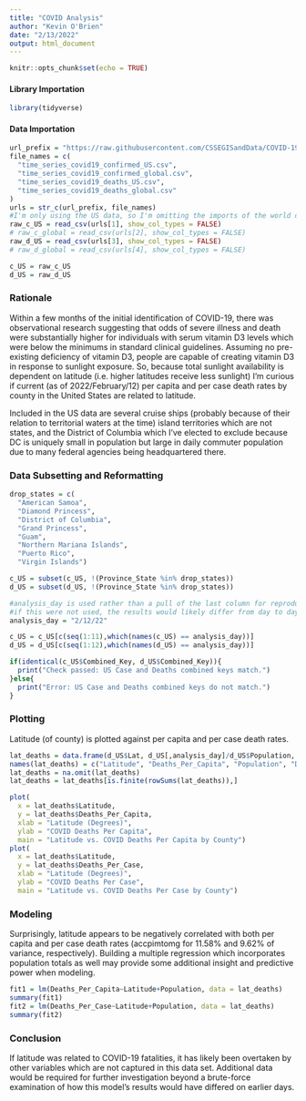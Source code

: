 ---
title: "COVID Analysis"
author: "Kevin O'Brien"
date: "2/13/2022"
output: html_document
---

```{r setup, include=FALSE}
knitr::opts_chunk$set(echo = TRUE)
```
#### Library Importation
```{r imports, include=TRUE}
library(tidyverse)
```
#### Data Importation
```{r data_import, include=TRUE}
url_prefix = "https://raw.githubusercontent.com/CSSEGISandData/COVID-19/master/csse_covid_19_data/csse_covid_19_time_series/"
file_names = c(
  "time_series_covid19_confirmed_US.csv", 
  "time_series_covid19_confirmed_global.csv", 
  "time_series_covid19_deaths_US.csv", 
  "time_series_covid19_deaths_global.csv"
)
urls = str_c(url_prefix, file_names)
#I'm only using the US data, so I'm omitting the imports of the world data.
raw_c_US = read_csv(urls[1], show_col_types = FALSE)
# raw_c_global = read_csv(urls[2], show_col_types = FALSE)
raw_d_US = read_csv(urls[3], show_col_types = FALSE)
# raw_d_global = read_csv(urls[4], show_col_types = FALSE)

c_US = raw_c_US
d_US = raw_d_US
```
### Rationale
Within a few months of the initial identification of COVID-19, there was observational research suggesting that odds of severe illness and death were substantially higher for individuals with serum vitamin D3 levels which were below the minimums in standard clinical guidelines.
Assuming no pre-existing deficiency of vitamin D3, people are capable of creating vitamin D3 in response to sunlight exposure.
So, because total sunlight availability is dependent on latitude (i.e. higher latitudes receive less sunlight) I’m curious if current (as of 2022/February/12) per capita and per case death rates by county in the United States are related to latitude.

Included in the US data are several cruise ships (probably because of their relation to territorial waters at the time) island territories which are not states, and the District of Columbia which I’ve elected to exclude because DC is uniquely small in population but large in daily commuter population due to many federal agencies being headquartered there.

### Data Subsetting and Reformatting
```{r data_subset, include=TRUE}
drop_states = c(
  "American Samoa", 
  "Diamond Princess", 
  "District of Columbia", 
  "Grand Princess", 
  "Guam",
  "Northern Mariana Islands",
  "Puerto Rico",
  "Virgin Islands")

c_US = subset(c_US, !(Province_State %in% drop_states))
d_US = subset(d_US, !(Province_State %in% drop_states))

#analysis_day is used rather than a pull of the last column for reproducibility
#if this were not used, the results would likely differ from day to day
analysis_day = "2/12/22"

c_US = c_US[c(seq(1:11),which(names(c_US) == analysis_day))]
d_US = d_US[c(seq(1:12),which(names(d_US) == analysis_day))]

if(identical(c_US$Combined_Key, d_US$Combined_Key)){
  print("Check passed: US Case and Deaths combined keys match.")
}else{
  print("Error: US Case and Deaths combined keys do not match.")
}
```
### Plotting
Latitude (of county) is plotted against per capita and per case death rates.
```{r latitude, include=TRUE}
lat_deaths = data.frame(d_US$Lat, d_US[,analysis_day]/d_US$Population, d_US$Population, d_US[,analysis_day]/c_US[,analysis_day])
names(lat_deaths) = c("Latitude", "Deaths_Per_Capita", "Population", "Deaths_Per_Case")
lat_deaths = na.omit(lat_deaths)
lat_deaths = lat_deaths[is.finite(rowSums(lat_deaths)),]
```
```{r latitude_plots, include=TRUE}
plot(
  x = lat_deaths$Latitude,
  y = lat_deaths$Deaths_Per_Capita,
  xlab = "Latitude (Degrees)",
  ylab = "COVID Deaths Per Capita",
  main = "Latitude vs. COVID Deaths Per Capita by County")
plot(
  x = lat_deaths$Latitude,
  y = lat_deaths$Deaths_Per_Case,
  xlab = "Latitude (Degrees)",
  ylab = "COVID Deaths Per Case",
  main = "Latitude vs. COVID Deaths Per Case by County")

```

### Modeling
Surprisingly, latitude appears to be negatively correlated with both per capita and per case death rates (accpimtomg for 11.58% and 9.62% of variance, respectively).
Building a multiple regression which incorporates population totals as well may provide some additional insight and predictive power when modeling.
```{r latitude_models, include=TRUE}
fit1 = lm(Deaths_Per_Capita~Latitude+Population, data = lat_deaths)
summary(fit1)
fit2 = lm(Deaths_Per_Case~Latitude+Population, data = lat_deaths)
summary(fit2)
```
### Conclusion
If latitude was related to COVID-19 fatalities, it has likely been overtaken by other variables which are not captured in this data set.
Additional data would be required for further investigation beyond a brute-force examination of how this model's results would have differed on earlier days.